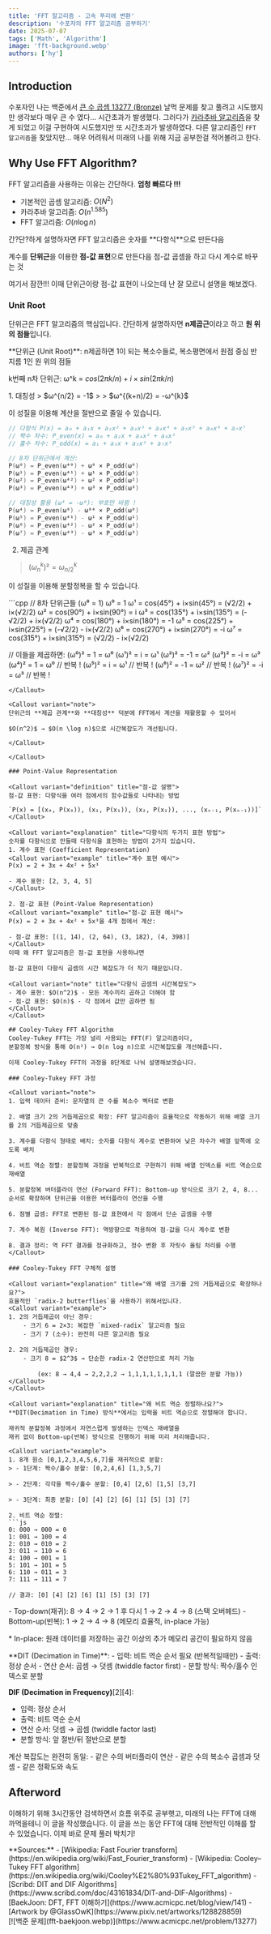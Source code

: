 ```yaml
---
title: 'FFT 알고리즘 - 고속 푸리에 변환'
description: '수포자의 FFT 알고리즘 공부하기'
date: 2025-07-07
tags: ['Math', 'Algorithm']
image: 'fft-background.webp'
authors: ['hy']
---
```



## Introduction
수포자인 나는 백준에서 [큰 수 곱셈 13277 (Bronze)](https://www.acmicpc.net/problem/13277) 날먹 문제를 찾고
풀려고 시도했지만 생각보다 매우 큰 수 였다... 시간초과가 발생했다.
그러다가 [카라추바 알고리즘](https://ko.wikipedia.org/wiki/카라추바_알고리즘)을 찾게 되었고 이걸 구현하여 시도했지만
또 시간초과가 발생하였다. 다른 알고리즘인 `FFT 알고리즘`을 찾았지만... 매우 어려워서 미래의 나를 위해 지금 공부한걸
적어볼려고 한다.

## Why Use FFT Algorithm?

FFT 알고리즘을 사용하는 이유는 간단하다. **엄청 빠르다 !!!**
- 기본적인 곱셈 알고리즘: $O(N^2)$
- 카라추바 알고리즘: $O(n^{1.585})$
- FFT 알고리즘: $O(n \log n)$
<Callout variant="explanation" title="초간단하게설명한FFT알고리즘">
 간?단?하게 설명하자면 FFT 알고리즘은 숫자를 **다항식**으로 만든다음 
 
 계수를 **단위근**을 이용한 **점-값 표현**으로 만든다음 점-값 곱셈을 하고 다시 계수로 바꾸는 것
</Callout>

여기서 잠깐!!!
이때 단위근이랑 점-값 표현이 나오는데 난 잘 모르니 설명을 해보겠다.

### Unit Root
단위근은 FFT 알고리즘의 핵심입니다.
간단하게 설명하자면 **n제곱근**이라고 하고 **원 위의 점들**입니다.

<Callout variant="definition" title="단위근 설명">
 **단위근 (Unit Root)**: n제곱하면 1이 되는 복소수들로, 복소평면에서 원점 중심 반지름 1인 원 위의 점들

 k번째 n차 단위근: ω^k = $cos(2πk/n) + i×sin(2πk/n)$
</Callout>

<Callout variant="important" title="FFT에 사용되는 단위근의 성질">
1. 대칭성
> $ω^{n/2} = -1$
>
> $ω^{(k+n)/2} = -ω^{k}$

이 성질을 이용해 계산을 절반으로 줄일 수 있습니다.
<Callout variant="example" title="FFT 분할정복에서 대칭성 활용">
```cpp
// 다항식 P(x) = a₀ + a₁x + a₂x² + a₃x³ + a₄x⁴ + a₅x⁵ + a₆x⁶ + a₇x⁷
// 짝수 차수: P_even(x) = a₀ + a₂x + a₄x² + a₆x³
// 홀수 차수: P_odd(x) = a₁ + a₃x + a₅x² + a₇x³

// 8차 단위근에서 계산:
P(ω⁰) = P_even(ω⁴⁰) + ω⁰ × P_odd(ω⁰)
P(ω¹) = P_even(ω⁴¹) + ω¹ × P_odd(ω¹)
P(ω²) = P_even(ω⁴²) + ω² × P_odd(ω²)
P(ω³) = P_even(ω⁴³) + ω³ × P_odd(ω³)

// 대칭성 활용 (ω⁴ = -ω⁰): 부호만 바뀜 !
P(ω⁴) = P_even(ω⁰) - ω⁸⁴ × P_odd(ω⁰)
P(ω⁵) = P_even(ω⁴¹) - ω¹ × P_odd(ω¹)
P(ω⁶) = P_even(ω⁴²) - ω² × P_odd(ω²)
P(ω⁷) = P_even(ω⁴³) - ω³ × P_odd(ω³)
```
</Callout>

2. 제곱 관계
> $(ω_n^k)² = ω_{n/2}^k$

이 성질을 이용해 분할정복을 할 수 있습니다.

<Callout variant="example" title="8차 단위근에서 4차 단위근으로 축소되는 과정">
```cpp
// 8차 단위근들 (ω⁸ = 1)
ω⁰ = 1
ω¹ = cos(45°) + i×sin(45°) = (√2/2) + i×(√2/2)
ω² = cos(90°) + i×sin(90°) = i
ω³ = cos(135°) + i×sin(135°) = (-√2/2) + i×(√2/2)
ω⁴ = cos(180°) + i×sin(180°) = -1
ω⁵ = cos(225°) + i×sin(225°) = (-√2/2) - i×(√2/2)
ω⁶ = cos(270°) + i×sin(270°) = -i
ω⁷ = cos(315°) + i×sin(315°) = (√2/2) - i×(√2/2)

// 이들을 제곱하면:
(ω⁰)² = 1 = ω⁰
(ω¹)² = i = ω¹
(ω²)² = -1 = ω²
(ω³)² = -i = ω³
(ω⁴)² = 1 = ω⁰   // 반복 !
(ω⁵)² = i = ω¹   // 반복 !
(ω⁶)² = -1 = ω²  // 반복 !
(ω⁷)² = -i = ω³  // 반복 !
```
</Callout>

<Callout variant="note">
단위근의 **제곱 관계**와 **대칭성** 덕분에 FFT에서 계산을 재활용할 수 있어서 

$O(n^2)$ → $O(n \log n)$으로 시간복잡도가 개선됩니다.

</Callout>

</Callout>

### Point-Value Representation

<Callout variant="definition" title="점-값 설명">
점-값 표현: 다항식을 여러 점에서의 함수값들로 나타내는 방법

`P(x) = [(x₀, P(x₀)), (x₁, P(x₁)), (x₂, P(x₂)), ..., (xₙ₋₁, P(xₙ₋₁))]`
</Callout>

<Callout variant="explanation" title="다항식의 두가지 표현 방법">
숫자를 다항식으로 만들때 다항식을 표현하는 방법이 2가지 있습니다.
1. 계수 표현 (Coefficient Representation)
<Callout variant="example" title="계수 표현 예시">
P(x) = 2 + 3x + 4x² + 5x³

- 계수 표현: [2, 3, 4, 5]
</Callout>

2. 점-값 표현 (Point-Value Representation)
<Callout variant="example" title="점-값 표현 예시">
P(x) = 2 + 3x + 4x² + 5x³을 4개 점에서 계산:

- 점-값 표현: [(1, 14), (2, 64), (3, 182), (4, 398)]
</Callout>
이때 왜 FFT 알고리즘은 점-값 표현을 사용하냐면

점-값 표현이 다항식 곱셈의 시간 복잡도가 더 작기 때문입니다.

<Callout variant="note" title="다항식 곱셈의 시간복잡도">
- 계수 표현: $O(n^2)$ - 모든 계수끼리 곱하고 더해야 함
- 점-값 표현: $O(n)$ - 각 점에서 값만 곱하면 됨
</Callout>
</Callout>

## Cooley-Tukey FFT Algorithm
Cooley-Tukey FFT는 가장 널리 사용되는 FFT(F) 알고리즘이다,
분할정복 방식을 통해 O(n²) → O(n log n)으로 시간복잡도를 개선해줍니다.

이제 Cooley-Tukey FFT의 과정을 8단계로 나눠 설명해보겟습니다.

### Cooley-Tukey FFT 과정

<Callout variant="note">
1. 입력 데이터 준비: 문자열의 큰 수를 복소수 벡터로 변환

2. 배열 크기 2의 거듭제곱으로 확장: FFT 알고리즘이 효율적으로 작동하기 위해 배열 크기를 2의 거듭제곱으로 맞춤

3. 계수를 다항식 형태로 배치: 숫자를 다항식 계수로 변환하여 낮은 차수가 배열 앞쪽에 오도록 배치

4. 비트 역순 정렬: 분할정복 과정을 반복적으로 구현하기 위해 배열 인덱스를 비트 역순으로 재배열

5. 분할정복 버터플라이 연산 (Forward FFT): Bottom-up 방식으로 크기 2, 4, 8... 순서로 확장하며 단위근을 이용한 버터플라이 연산을 수행

6. 점별 곱셈: FFT로 변환된 점-값 표현에서 각 점에서 단순 곱셈을 수행

7. 계수 복원 (Inverse FFT): 역방향으로 적용하여 점-값을 다시 계수로 변환

8. 결과 정리: 역 FFT 결과를 정규화하고, 정수 변환 후 자릿수 올림 처리를 수행
</Callout>

### Cooley-Tukey FFT 구체적 설명

<Callout variant="explanation" title="왜 배열 크기를 2의 거듭제곱으로 확장하나요?">
효율적인 `radix-2 butterflies`을 사용하기 위해서입니다.
<Callout variant="example">
1. 2의 거듭제곱이 아닌 경우:
    - 크기 6 = 2×3: 복잡한 `mixed-radix` 알고리즘 필요
    - 크기 7 (소수): 완전히 다른 알고리즘 필요

2. 2의 거듭제곱인 경우:
    - 크기 8 = $2^3$ → 단순한 radix-2 연산만으로 처리 가능
    
        (ex: 8 → 4,4 → 2,2,2,2 → 1,1,1,1,1,1,1,1 (깔끔한 분할 가능))
</Callout>
</Callout>

<Callout variant="explanation" title="왜 비트 역순 정렬하나요?">
**DIT(Decimation in Time) 방식**에서는 입력을 비트 역순으로 정렬해야 합니다.

재귀적 분할정복 과정에서 자연스럽게 발생하는 인덱스 재배열을 
재귀 없이 Bottom-up(반복) 방식으로 진행하기 위해 미리 처리해줍니다.

<Callout variant="example">
1. 8개 원소 [0,1,2,3,4,5,6,7]를 재귀적으로 분할:
> - 1단계: 짝수/홀수 분할: [0,2,4,6] [1,3,5,7]

> - 2단계: 각각을 짝수/홀수 분할: [0,4] [2,6] [1,5] [3,7]

> - 3단계: 최종 분할: [0] [4] [2] [6] [1] [5] [3] [7]

2. 비트 역순 정렬:
```js
0: 000 → 000 = 0
1: 001 → 100 = 4
2: 010 → 010 = 2
3: 011 → 110 = 6
4: 100 → 001 = 1
5: 101 → 101 = 5
6: 110 → 011 = 3
7: 111 → 111 = 7

// 결과: [0] [4] [2] [6] [1] [5] [3] [7]
```
</Callout>
</Callout>

<Callout variant="explanation" title="왜 Bottom-up을 사용하나요?">
- Top-down(재귀): 8 → 4 → 2 → 1 후 다시 1 → 2 → 4 → 8 (스택 오버헤드)
- Bottom-up(반복): 1 → 2 → 4 → 8 (메모리 효율적, in-place 가능)


\* In-place: 원래 데이터를 저장하는 공간 이상의 추가 메모리 공간이 필요하지 않음
</Callout>

<Callout variant="explanation" title="DIT은 뭐에요?">

<Callout variant="definition" title="DIT vs DIF 비교">
**DIT (Decimation in Time)**:
- 입력: 비트 역순 순서 필요 (반복적일때만)
- 출력: 정상 순서
- 연산 순서: 곱셈 → 덧셈 (twiddle factor first)
- 분할 방식: 짝수/홀수 인덱스로 분할

**DIF (Decimation in Frequency)**[2][4]:
- 입력: 정상 순서
- 출력: 비트 역순 순서  
- 연산 순서: 덧셈 → 곱셈 (twiddle factor last)
- 분할 방식: 앞 절반/뒤 절반으로 분할
</Callout>

<Callout variant="note" title="성능 비교">
계산 복잡도는 완전히 동일:
- 같은 수의 버터플라이 연산
- 같은 수의 복소수 곱셈과 덧셈
- 같은 정확도와 속도
</Callout>
</Callout>

## Afterword

이해하기 위해 3시간동안 검색하면서 흐름 위주로 공부햇고, 미래의 나는 FFT에 대해 까먹을테니 이 글을 작성했습니다.
이 글을 쓰는 동안 FFT에 대해 전반적인 이해를 할 수 있었습니다. 이제 바로 문제 풀러 박치기!

<div class="flex flex-col md:flex-row gap-4 items-start">
<div class="flex-1">
**Sources:**
- [Wikipedia: Fast Fourier transform](https://en.wikipedia.org/wiki/Fast_Fourier_transform)
- [Wikipedia: Cooley–Tukey FFT algorithm](https://en.wikipedia.org/wiki/Cooley%E2%80%93Tukey_FFT_algorithm)
- [Scribd: DIT and DIF Algorithms](https://www.scribd.com/doc/43161834/DIT-and-DIF-Algorithms)
- [BaekJoon: DFT, FFT 이해하기](https://www.acmicpc.net/blog/view/141)
- [Artwork by @GlassOwK](https://www.pixiv.net/artworks/128828859)
</div>
<div class="max-w-xs md:mt-12">
    [![백준 문제](fft-baekjoon.webp)](https://www.acmicpc.net/problem/13277)
</div>
</div>